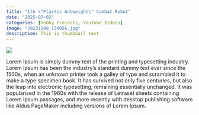 ```yaml
---
title: "1lb \"Plastic Antweight\" Combat Robot"
date: "2025-07-02"
categories: [Hobby Projects, YouTube Videos]
image: "20231209_154956.jpg"
description: This is thumbnail text
---
```



![](20231209_154956.jpg)

Lorem Ipsum is simply dummy text of the printing and typesetting industry. Lorem Ipsum has been the industry's standard dummy text ever since the 1500s, when an unknown printer took a galley of type and scrambled it to make a type specimen book. It has survived not only five centuries, but also the leap into electronic typesetting, remaining essentially unchanged. It was popularised in the 1960s with the release of Letraset sheets containing Lorem Ipsum passages, and more recently with desktop publishing software like Aldus PageMaker including versions of Lorem Ipsum.
